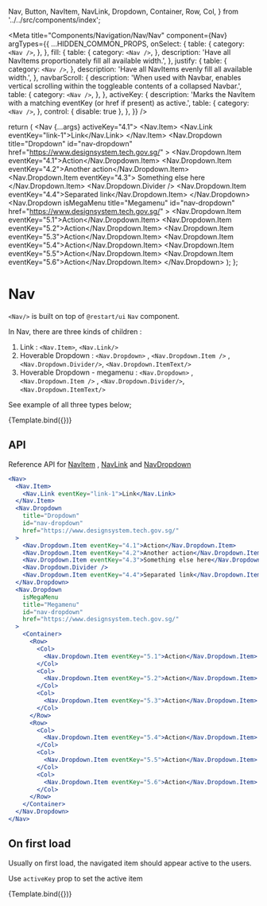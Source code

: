   Nav,
  Button,
  NavItem,
  NavLink,
  Dropdown,
  Container,
  Row,
  Col,
} from '../../src/components/index';

<Meta
  title="Components/Navigation/Nav/Nav"
  component={Nav}
  argTypes={{
    ...HIDDEN_COMMON_PROPS,
    onSelect: {
      table: {
        category: `<Nav />`,
      },
    },
    fill: {
      table: {
        category: `<Nav />`,
      },
      description:
        'Have all NavItems proportionately fill all available width.',
    },
    justify: {
      table: {
        category: `<Nav />`,
      },
      description: 'Have all NavItems evenly fill all available width.',
    },
    navbarScroll: {
      description:
        'When used with Navbar, enables vertical scrolling within the toggleable contents of a collapsed Navbar.',
      table: {
        category: `<Nav />`,
      },
    },
    activeKey: {
      description:
        'Marks the NavItem with a matching eventKey (or href if present) as active.',
      table: {
        category: `<Nav />`,
      },
      control: { disable: true },
    },
  }}
/>

  return (
    <Nav {...args} activeKey="4.1">
      <Nav.Item>
        <Nav.Link eventKey="link-1">Link</Nav.Link>
      </Nav.Item>
      <Nav.Dropdown
        title="Dropdown"
        id="nav-dropdown"
        href="https://www.designsystem.tech.gov.sg/"
      >
        <Nav.Dropdown.Item eventKey="4.1">Action</Nav.Dropdown.Item>
        <Nav.Dropdown.Item eventKey="4.2">Another action</Nav.Dropdown.Item>
        <Nav.Dropdown.Item eventKey="4.3">
          Something else here
        </Nav.Dropdown.Item>
        <Nav.Dropdown.Divider />
        <Nav.Dropdown.Item eventKey="4.4">Separated link</Nav.Dropdown.Item>
      </Nav.Dropdown>
      <Nav.Dropdown
        isMegaMenu
        title="Megamenu"
        id="nav-dropdown"
        href="https://www.designsystem.tech.gov.sg/"
      >
        <Container>
          <Row>
            <Col>
              <Nav.Dropdown.Item eventKey="5.1">Action</Nav.Dropdown.Item>
            </Col>
            <Col>
              <Nav.Dropdown.Item eventKey="5.2">Action</Nav.Dropdown.Item>
            </Col>
            <Col>
              <Nav.Dropdown.Item eventKey="5.3">Action</Nav.Dropdown.Item>
            </Col>
          </Row>
          <Row>
            <Col>
              <Nav.Dropdown.Item eventKey="5.4">Action</Nav.Dropdown.Item>
            </Col>
            <Col>
              <Nav.Dropdown.Item eventKey="5.5">Action</Nav.Dropdown.Item>
            </Col>
            <Col>
              <Nav.Dropdown.Item eventKey="5.6">Action</Nav.Dropdown.Item>
            </Col>
          </Row>
        </Container>
      </Nav.Dropdown>
    </Nav>
  );
};

# Nav

`<Nav/>` is built on top of `@restart/ui` `Nav` component.

In Nav, there are three kinds of children :

1. Link : `<Nav.Item>`, `<Nav.Link/>`
2. Hoverable Dropdown : `<Nav.Dropdown>` , `<Nav.Dropdown.Item />` , `<Nav.Dropdown.Divider/>`, `<Nav.Dropdown.ItemText/>`
3. Hoverable Dropdown - megamenu : `<Nav.Dropdown>` , `<Nav.Dropdown.Item />` , `<Nav.Dropdown.Divider/>`, `<Nav.Dropdown.ItemText/>`

See example of all three types below;

<Canvas>
  <Story height="300px" name="Default">
    {Template.bind({})}
  </Story>
</Canvas>

## API

<ArgsTable story="Default" />

Reference API for [NavItem](https://react-bootstrap.github.io/components/navs/#nav-item-props) ,
[NavLink](https://react-bootstrap.github.io/components/navs/#nav-link-props)
and
[NavDropdown](/docs/components-navigation-nav-navdropdown--default-story)

```jsx
<Nav>
  <Nav.Item>
    <Nav.Link eventKey="link-1">Link</Nav.Link>
  </Nav.Item>
  <Nav.Dropdown
    title="Dropdown"
    id="nav-dropdown"
    href="https://www.designsystem.tech.gov.sg/"
  >
    <Nav.Dropdown.Item eventKey="4.1">Action</Nav.Dropdown.Item>
    <Nav.Dropdown.Item eventKey="4.2">Another action</Nav.Dropdown.Item>
    <Nav.Dropdown.Item eventKey="4.3">Something else here</Nav.Dropdown.Item>
    <Nav.Dropdown.Divider />
    <Nav.Dropdown.Item eventKey="4.4">Separated link</Nav.Dropdown.Item>
  </Nav.Dropdown>
  <Nav.Dropdown
    isMegaMenu
    title="Megamenu"
    id="nav-dropdown"
    href="https://www.designsystem.tech.gov.sg/"
  >
    <Container>
      <Row>
        <Col>
          <Nav.Dropdown.Item eventKey="5.1">Action</Nav.Dropdown.Item>
        </Col>
        <Col>
          <Nav.Dropdown.Item eventKey="5.2">Action</Nav.Dropdown.Item>
        </Col>
        <Col>
          <Nav.Dropdown.Item eventKey="5.3">Action</Nav.Dropdown.Item>
        </Col>
      </Row>
      <Row>
        <Col>
          <Nav.Dropdown.Item eventKey="5.4">Action</Nav.Dropdown.Item>
        </Col>
        <Col>
          <Nav.Dropdown.Item eventKey="5.5">Action</Nav.Dropdown.Item>
        </Col>
        <Col>
          <Nav.Dropdown.Item eventKey="5.6">Action</Nav.Dropdown.Item>
        </Col>
      </Row>
    </Container>
  </Nav.Dropdown>
</Nav>
```

## On first load

Usually on first load, the navigated item should appear active to the users.

Use `activeKey` prop to set the active item

<Canvas>
  <Story height="250px" name="Active Key" args={{ activeKey: 'link-1' }}>
    {Template.bind({})}
  </Story>
</Canvas>
